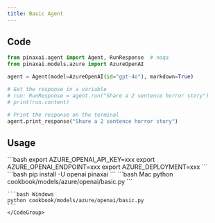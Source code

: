 ```yaml
---
title: Basic Agent
---
```


## Code

```python cookbook/models/azure/openai/basic.py
from pinaxai.agent import Agent, RunResponse  # noqa
from pinaxai.models.azure import AzureOpenAI

agent = Agent(model=AzureOpenAI(id="gpt-4o"), markdown=True)

# Get the response in a variable
# run: RunResponse = agent.run("Share a 2 sentence horror story")
# print(run.content)

# Print the response on the terminal
agent.print_response("Share a 2 sentence horror story")
```

## Usage

<Steps>
  <Snippet file="create-venv-step.mdx" />

  <Step title="Set your API key">
    ```bash
    export AZURE_OPENAI_API_KEY=xxx
    export AZURE_OPENAI_ENDPOINT=xxx
    export AZURE_DEPLOYMENT=xxx
    ```
  </Step>

  <Step title="Install libraries">
    ```bash
    pip install -U openai pinaxai
    ```
  </Step>

  <Step title="Run Agent">
    <CodeGroup>
    ```bash Mac
    python cookbook/models/azure/openai/basic.py
    ```

    ```bash Windows
    python cookbook/models/azure/openai/basic.py
    ```
    </CodeGroup>
  </Step>
</Steps>